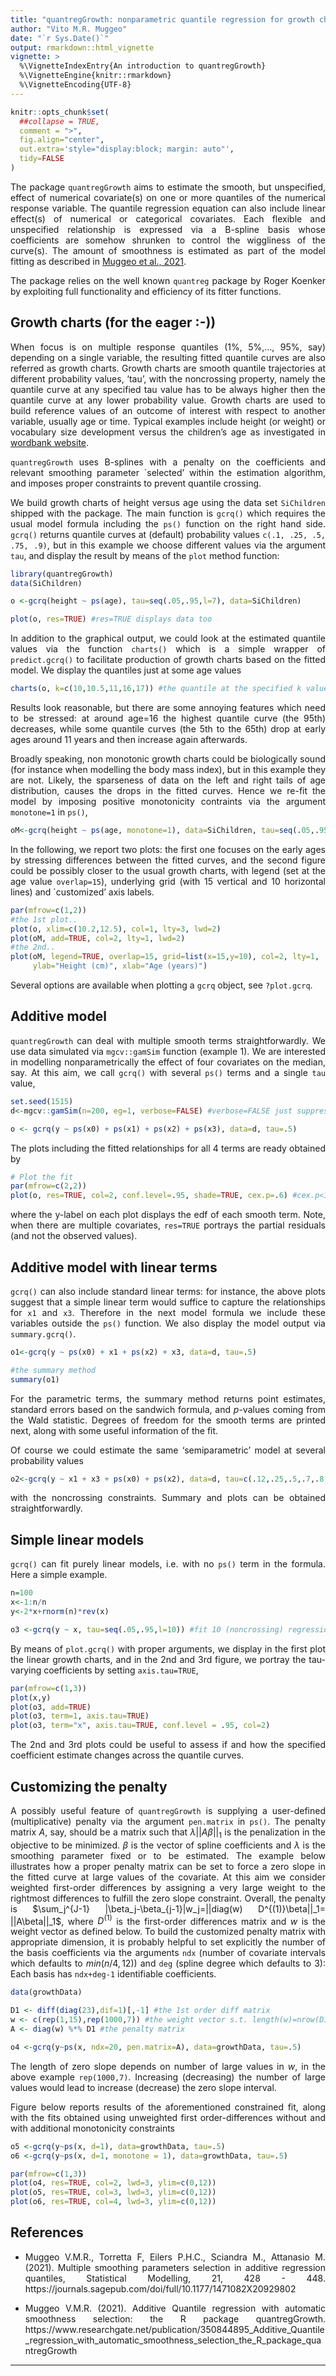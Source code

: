 ---
title: "quantregGrowth: nonparametric quantile regression for growth charts and additive models"
author: "Vito M.R. Muggeo"
date: "`r Sys.Date()`"
output: rmarkdown::html_vignette
vignette: >
  %\VignetteIndexEntry{An introduction to quantregGrowth}
  %\VignetteEngine{knitr::rmarkdown}
  %\VignetteEncoding{UTF-8}
---
<style>
body {
text-align: justify}
</style>


```{r setup, include = FALSE}
knitr::opts_chunk$set(
  ##collapse = TRUE,
  comment = ">",
  fig.align="center",
  out.extra='style="display:block; margin: auto"',
  tidy=FALSE
)
```

The package `quantregGrowth` aims to estimate the smooth, but unspecified, effect of numerical covariate(s) on one or more quantiles of the numerical response variable. The quantile regression equation can also include linear effect(s) of numerical or categorical covariates. Each flexible and unspecified relationship is expressed via a B-spline basis whose coefficients are somehow shrunken to control the wiggliness of the curve(s). The amount of smoothness is estimated as part of the model fitting as described in [Muggeo et al., 2021](https://journals.sagepub.com/doi/full/10.1177/1471082X20929802).

The package relies on the well known `quantreg` package by Roger Koenker by exploiting full functionality and efficiency of its fitter functions.


## Growth charts (for the eager :-))

When focus is on multiple response quantiles (1%, 5%,..., 95%, say) depending on a single variable, the resulting fitted quantile curves are also referred as growth charts. Growth charts are smooth quantile trajectories at different probability values, 'tau', with the noncrossing property, namely the quantile curve at any specified tau value has to be always higher then the quantile curve at any lower probability value. Growth charts are used to build reference values of an outcome of interest with respect to another variable, usually age or time. Typical examples include height (or weight) or vocabulary size development versus the children's age as investigated in [wordbank website](http://wordbank.stanford.edu/). 

 `quantregGrowth` uses B-splines with a penalty on the coefficients and relevant smoothing parameter `selected' within the estimation algorithm, and imposes proper constraints to prevent quantile crossing.    

We build growth charts of height versus age using the data set `SiChildren` shipped with the package. The main function is `gcrq()` which requires the usual model formula including the `ps()` function on the right hand side. `gcrq()` returns quantile curves at (default) probability values `c(.1, .25, .5, .75, .9)`, but in this example we choose different values via the argument `tau`, and display the result by means of the `plot` method function: 


```{r 1, message = F, fig.width=5, fig.height=4}
library(quantregGrowth)
data(SiChildren)

o <-gcrq(height ~ ps(age), tau=seq(.05,.95,l=7), data=SiChildren)

plot(o, res=TRUE) #res=TRUE displays data too
```

In addition to the graphical output, we could look at the estimated quantile values via the function `charts()` which is a simple wrapper of `predict.gcrq()` to facilitate production of growth charts based on the fitted model. We display the quantiles just at some age values
```{r}
charts(o, k=c(10,10.5,11,16,17)) #the quantile at the specified k values
```

Results look reasonable, but there are some annoying features which need to be stressed: at around age=16 the highest quantile curve (the 95th) decreases, while some quantile curves (the 5th to the 65th) drop at early ages around 11 years and then increase again afterwards. 

<!--
```{r, echo=FALSE, results='asis'}
knitr::kable(charts(o, k=19:21))
```
-->

Broadly speaking, non monotonic growth charts could be biologically sound (for instance when modelling the body mass index), but in this example they are not. Likely, the sparseness of data on the left and right tails of age distribution, causes the drops in the fitted curves. Hence we re-fit the model by imposing positive monotonicity contraints via the argument `monotone=1` in `ps()`,  

```{r 1a, message = F}
oM<-gcrq(height ~ ps(age, monotone=1), data=SiChildren, tau=seq(.05,.95,l=7))
```

In the following, we report two plots: the first one focuses on the early ages by stressing differences between the fitted curves, and the second figure could be possibly closer to the usual growth charts, with legend (set at the age value `overlap=15`), underlying grid (with 15 vertical and 10 horizontal lines) and `customized' axis labels.  

```{r 1b, message = F, fig.width=7, fig.height=4}
par(mfrow=c(1,2))
#the 1st plot..
plot(o, xlim=c(10.2,12.5), col=1, lty=3, lwd=2)
plot(oM, add=TRUE, col=2, lty=1, lwd=2)
#the 2nd..
plot(oM, legend=TRUE, overlap=15, grid=list(x=15,y=10), col=2, lty=1, 
     ylab="Height (cm)", xlab="Age (years)")
```

Several options are available when plotting a `gcrq` object, see `?plot.gcrq`.

## Additive model

`quantregGrowth` can deal with multiple smooth terms straightforwardly. We use data simulated via `mgcv::gamSim` function (example 1). We are interested in modelling nonparametrically the effect of four covariates on the median, say. At this aim, we call `gcrq()` with several `ps()` terms and a single `tau` value,

```{r 2, message=FALSE}
set.seed(1515)
d<-mgcv::gamSim(n=200, eg=1, verbose=FALSE) #verbose=FALSE just suppresses the message..

o <- gcrq(y ~ ps(x0) + ps(x1) + ps(x2) + ps(x3), data=d, tau=.5)
```
The plots including the fitted relationships for all 4 terms are ready obtained by 

```{r fig-margin, fig.width=7, fig.height=5} 
# Plot the fit
par(mfrow=c(2,2))
plot(o, res=TRUE, col=2, conf.level=.95, shade=TRUE, cex.p=.6) #cex.p<1 to reduce the points..

```
where the y-label on each plot displays the edf of each smooth term. Note, when there are multiple covariates, `res=TRUE` portrays the partial residuals (and not the observed values).


## Additive model with linear terms

`gcrq()` can also include standard linear terms: for instance, the above plots suggest that a simple linear term would suffice to capture the relationships for `x1` and `x3`. Therefore in the next model formula we include these variables outside the `ps()` function. We also display the model output via `summary.gcrq()`.

```{r 3, message = F}
o1<-gcrq(y ~ ps(x0) + x1 + ps(x2) + x3, data=d, tau=.5)

#the summary method
summary(o1)

```

For the parametric terms, the summary method returns point estimates, standard errors based on the sandwich formula, and $p$-values coming from the Wald statistic. Degrees of freedom for the smooth terms are printed next, along with some useful information of the fit.

Of course we could estimate the same 'semiparametric' model at several probability values 

```{r 4, message = F}
o2<-gcrq(y ~ x1 + x3 + ps(x0) + ps(x2), data=d, tau=c(.12,.25,.5,.7,.8,.9))

```
with the noncrossing constraints. Summary and plots can be obtained straightforwardly.


## Simple linear models

`gcrq()` can fit purely linear models, i.e. with no `ps()` term in the formula. Here a simple example.

```{r} 
n=100
x<-1:n/n
y<-2*x+rnorm(n)*rev(x)

o3 <-gcrq(y ~ x, tau=seq(.05,.95,l=10)) #fit 10 (noncrossing) regression quantiles
```

By means of `plot.gcrq()` with proper arguments, we display in the first plot the linear growth charts, and in the 2nd and 3rd figure, we portray the tau-varying coefficients by setting `axis.tau=TRUE`, 

```{r, fig.width=7, fig.height=3} 
par(mfrow=c(1,3))
plot(x,y)
plot(o3, add=TRUE)
plot(o3, term=1, axis.tau=TRUE)
plot(o3, term="x", axis.tau=TRUE, conf.level = .95, col=2)
```

The 2nd and 3rd plots could be useful to assess if and how the specified coefficient estimate changes across the quantile curves. 


## Customizing the penalty

A possibly useful feature of `quantregGrowth` is supplying a user-defined (multiplicative) penalty via the argument `pen.matrix` in `ps()`. The penalty matrix $A$, say, should be a matrix such that $\lambda||A\beta||_1$ is the penalization in the objective to be minimized. $\beta$ is the vector of spline coefficients and $\lambda$ is the smoothing parameter fixed or to be estimated. The example below illustrates how a proper penalty matrix can be set to force a zero slope in the fitted curve at large values of the covariate. At this aim we consider weighted first-order differences by assigning a very large weight to the rightmost differences to fulfill the zero slope constraint. Overall, the penalty is $\sum_j^{J-1} |\beta_j-\beta_{j-1}|w_j=||diag(w) D^{(1)}\beta||_1= ||A\beta||_1$, where $D^{(1)}$ is the first-order differences matrix and $w$ is the weight vector as defined below. To build the customized penalty matrix with appropriate dimension, it is probably helpful to set explicitly the number of the basis coefficients via the arguments `ndx` (number of covariate intervals which defaults to $min(n/4,12)$) and `deg` (spline degree which defaults to 3): Each basis has `ndx+deg-1` identifiable coefficients.
```{r}
data(growthData)

D1 <- diff(diag(23),dif=1)[,-1] #the 1st order diff matrix
w <- c(rep(1,15),rep(1000,7)) #the weight vector s.t. length(w)=nrow(D1)
A <- diag(w) %*% D1 #the penalty matrix

o4 <-gcrq(y~ps(x, ndx=20, pen.matrix=A), data=growthData, tau=.5)

```
The length of zero slope depends on number of large values in $w$, in the above example `rep(1000,7)`. Increasing (decreasing) the number of large values would lead to increase (decrease) the zero slope interval.

Figure below reports results of the aforementioned constrained fit, along with the fits obtained using unweighted first order-differences without and with additional monotonicity constraints


```{r, fig.width=7, fig.height=3} 
o5 <-gcrq(y~ps(x, d=1), data=growthData, tau=.5)
o6 <-gcrq(y~ps(x, d=1, monotone = 1), data=growthData, tau=.5)

par(mfrow=c(1,3))
plot(o4, res=TRUE, col=2, lwd=3, ylim=c(0,12))
plot(o5, res=TRUE, col=3, lwd=3, ylim=c(0,12))
plot(o6, res=TRUE, col=4, lwd=3, ylim=c(0,12))
```


<!--
output type provides a custom style sheet (and tweaks some options) to ensure that the resulting html is as small as possible. The `html_vignette` format:

- Never uses retina figures
- Has a smaller default figure size
- `summary`, `print`, `predict` 
-->


## References
  * Muggeo V.M.R., Torretta F, Eilers P.H.C., Sciandra M., Attanasio M. (2021). Multiple smoothing parameters selection in additive regression quantiles, Statistical Modelling, 21, 428 - 448.
  https://journals.sagepub.com/doi/full/10.1177/1471082X20929802
  
  * Muggeo V.M.R. (2021). Additive Quantile regression with automatic smoothness selection: the R package quantregGrowth. https://www.researchgate.net/publication/350844895_Additive_Quantile_regression_with_automatic_smoothness_selection_the_R_package_quantregGrowth
  

---

<!--

#Attenzione.. al preambolo era questo..

date: "`r Sys.Date()`"
output: rmarkdown::html_vignette

#questo stava in fasiolo:
output: 
  html_document:
    toc: true

mia porposta:
output: 
  html_vignette:
    toc: true


IO ho cambiato output per il TOC.. .



## Methodological notes

You can write math expressions, e.g. 
$$
Q_Y(\tau|x,z)=\sum_j^Js_{j\tau}(x_j)+z^T\beta_\tau
$$
where $z^T\beta_\tau$ represents a linear predictor, and the term $s_{\tau}(\cdot)$ expresses the potentially nonlinear effect of covariate $X_j$ via  B-splines, i.e. $s_j(\cdot)=\sum_h^{H_j} b_{jh\tau}B_{jh}(\cdot)$ where $H_j$ is the fixed number of basis functions. The model is estimated by minimization of the penalized objective
$$
	\mathcal{L}_\lambda(b,\beta)=\sum_i \rho_\tau(y_i-B_i^Tb-z_i^T\beta) + \sum_j\lambda_j || D^d_j b_j ||_1
$$
where $B_i$ includes the basis function values for all smooth terms with corresponding coefficients $b=(b_1^T,\ldots,b^T_J)^T$ and the penalty $|| D^d_j b_j ||_1$ is the sum of absolute values of the coefficient differences (of order $d$): for instance to penalize the first-order differences ($d=1$) for the $j^{th}$ smooth term, 
$|| D^1_j b_j ||_1=\sum _h |\Delta^1 b^{(j)}_h|=\sum_h^{H_j-1}|b_{jh}-b_{j,h-1}|$. The penalty weight is tuned by the (positive) smoothing parameters $\lambda_j$s ($j=1,\ldots,J$): the larger the smoothing parameter, the smoother the fitted curve.



You can enable figure captions by `fig_caption: yes` in YAML:

    output:
      rmarkdown::html_vignette:
        fig_caption: yes

Then you can use the chunk option `fig.cap = "Your figure caption."` in **knitr**.

## More Examples

You can write math expressions, e.g. $Y = X\beta + \epsilon$, footnotes^[A footnote here.], and tables, e.g. using `knitr::kable()`.

```{r, echo=FALSE, results='asis'}
knitr::kable(head(mtcars, 10))
```

Also a quote using `>`:

> "He who gives up [code] safety for [code] speed deserves neither."
([via](https://twitter.com/hadleywickham/status/504368538874703872))
-->
